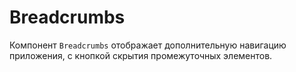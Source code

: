 

<Meta title="Компоненты/Breadcrumbs" of={BreadcrumbsStories} />

# Breadcrumbs

Компонент `Breadcrumbs` отображает дополнительную навигацию приложения,
с кнопкой скрытия промежуточных элементов.

<Canvas of={BreadcrumbsStories.Default} />
